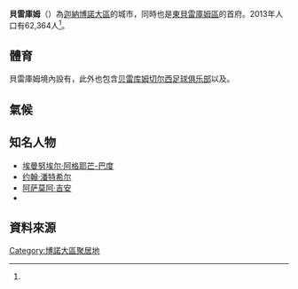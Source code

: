 {{Infobox settlement
|name=貝雷庫姆
|settlement_type = 城市
|native_name = Berekum
|nickname = 
|image_skyline = 
|image_size = 
|image_caption = 
|image_flag = 
|image_seal =
|image_map = 
|map_caption = 
|pushpin_map = Ghana
|pushpin_map_caption =貝雷庫姆在迦納的位置
|subdivision_type = 國家
|subdivision_name = 迦納
|subdivision_type1 = [[加纳行政区划|大區]]
|subdivision_name1=[[博諾大區|博諾大區]]
|subdivision_type2= 縣區
|subdivision_name2=[[東貝雷庫姆區|東貝雷庫姆區]]
|leader_title = 行政首長
|leader_name = 
|established_title =
|established_date = 
|area_total_km2 = 
|population_as_of = 2013
|population_footnotes = <ref name="World Gazetteer">{{cite web |url=http://bevoelkerungsstatistik.de/wg.php?x=1170623253&men=gcis&lng=de&dat=32&geo=-85&srt=npan&col=aohdq&pt=c&va=x |title=World Gazetteer online |publisher=World-gazetteer.com |accessdate= |deadurl=yes |archiveurl=https://web.archive.org/web/20120111172126/http://bevoelkerungsstatistik.de/wg.php?x=1170623253&men=gcis&lng=de&dat=32&geo=-85&srt=npan&col=aohdq&pt=c&va=x |archivedate=2012-01-11 }}</ref>
|population_total = 62,364
|population_density_km2 = 
|population_blank1_title = 民族
|population_blank1 = 
|population_blank2_title = [[区域居民称谓词|區域稱謂詞]]
|population_blank2 = 
|elevation_m = 327
|timezone =GMT
|utc_offset = +0
}}

'''貝雷庫姆'''（{{lang-en|Berekum}}）為[[迦納|迦納]][[博諾大區|博諾大區]]的城市，同時也是[[東貝雷庫姆區|東貝雷庫姆區]]的首府。2013年人口有62,364人<ref name="World Gazetteer"/>。

==體育==
貝雷庫姆境內設有{{le|貝雷庫姆體育場|Berekum Sports Stadium}}，此外也包含[[贝雷库姆切尔西足球俱乐部|贝雷库姆切尔西足球俱乐部]]以及{{le|貝雷庫姆阿森納足球俱樂部|Berekum Arsenal}}。

==氣候==
<div style="width:100%">
{{Weather box
|location = 貝雷庫姆
|single line = Yes
|metric first = Yes
|Jan high F = 95.0
|Feb high F = 105.8
|Mar high F = 100.4
|Apr high F = 102.2
|May high F = 90.5
|Jun high F = 88.7
|Jul high F = 104.0
|Aug high F =89.4
|Sep high F = 85.8
|Oct high F = 114.8
|Nov high F =93.9
|Dec high F = 93.2
|Year high F =97
|Jan low F = 64.0
|Feb low F = 64.6
|Mar low F = 62.2
|Apr low F = 62.2
|May low F = 58.1
|Jun low F = 56.8
|Jul low F = 60.6
|Aug low F = 59.5
|Sep low F = 58.6
|Oct low F = 61.3
|Nov low F = 61.3
|Dec low F = 60.1
|Year low F = 60.8
|Jan precipitation inch = 0.3
|Feb precipitation inch = 0.4
|Mar precipitation inch = 0.5
|Apr precipitation inch = 1.9
|May precipitation inch = 3.5
|Jun precipitation inch = 3.0
|Jul precipitation inch = 1.2
|Aug precipitation inch = 1.3
|Sep precipitation inch = 2.4
|Oct precipitation inch = 3.1
|Nov precipitation inch = 1.2
|Dec precipitation inch = 0.3
|Year precipitation inch = 19.1
|source 1 = Meoweather.com <ref name=Meoweather>{{cite web |url =http://www.meoweather.com/history/Ghana/na/7.45/-2.5833333/Berekum.html# |title =Berekum Weather Averages |publisher =Meoweather |year =2013 |access-date =2016-01-02 |archive-date =2017-03-05 |archive-url =https://web.archive.org/web/20170305003209/http://www.meoweather.com/history/Ghana/na/7.45/-2.5833333/Berekum.html |dead-url =no }}
Retrieved 21 June 2013.</ref>
|date=June 2013
}}
</div>

==知名人物==
*[[埃曼努埃尔·阿格耶芒-巴度|埃曼努埃尔·阿格耶芒-巴度]]
*[[约翰·潘特希尔|约翰·潘特希尔]]
*[[阿萨莫阿·吉安|阿萨莫阿·吉安]]
*{{le|夸杜沃·阿菲里-吉安|Kwadwo Afari-Gyan}}

==資料來源==
{{reflist}}

{{DEFAULTSORT:Berekum}}
[[Category:博諾大區聚居地|Category:博諾大區聚居地]]

{{Ghana-geo-stub}}
